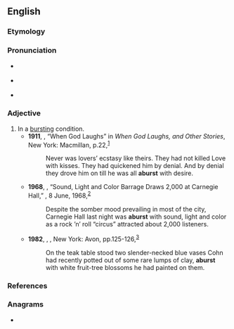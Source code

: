 ==English==

===Etymology===
{{prefix|a|burst|lang=en}}

===Pronunciation===
* {{a|RP}} {{IPA|/əˈbɝːst/|lang=en}}
* {{a|US}} {{IPA|/əˈbɝst/|lang=en}}
* {{rhymes|ɜː(ɹ)st|lang=en}}

===Adjective===
{{en-adj|-}}

# In a [[bursting]] condition.
#* '''1911''', {{w|Jack London}}, “When God Laughs” in ''When God Laughs, and Other Stories'', New York: Macmillan, p.{{nbsp}}22,<sup>[https://archive.org/details/whengodlaughs00londrich]</sup>
#*: Never was lovers’ ecstasy like theirs. They had not killed Love with kisses. They had quickened him by denial. And by denial they drove him on till he was all '''aburst''' with desire.
#* '''1968''', {{w|Robert Shelton (critic)|Robert Shelton}}, “Sound, Light and Color Barrage Draws 2,000 at Carnegie Hall,” ''{{w|The New York Times}}'', 8 June, 1968,<sup>[https://www.nytimes.com/1968/06/08/archives/sound-light-and-color-barrage-draws-2000-at-carnegie-hall.html]</sup>
#*: Despite the somber mood prevailing in most of the city, Carnegie Hall last night was '''aburst''' with sound, light and color as a rock ’n’ roll “circus” attracted about 2,000 listeners.
#* '''1982''', {{w|Bernard Malamud}}, ''{{w|God's Grace (novel)|God’s Grace}}'', New York: Avon, pp.{{nbsp}}125-126,<sup>[https://archive.org/details/godsgrace00mala]</sup>
#*: On the teak table stood two slender-necked blue vases Cohn had recently potted out of some rare lumps of clay, '''aburst''' with white fruit-tree blossoms he had painted on them.

===References===
{{R:MW3 1976|page=8}}

===Anagrams===
* {{anagrams|en|a=abrstu|Straub|Traubs|arbust}}